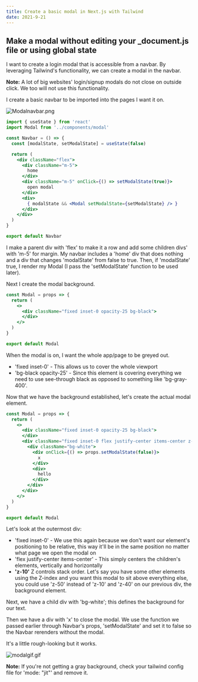 ```yaml
---
title: Create a basic modal in Next.js with Tailwind
date: 2021-9-21
---
```


## **Make a modal without editing your _document.js file or using global state**

I want to create a login modal that is accessible from a navbar. By leveraging Tailwind's functionality, we can create a modal in the navbar.

**Note:** A lot of big websites' login/signup modals do not close on outside click. We too will not use this functionality.

I create a basic navbar to be imported into the pages I want it on.

![Modalnavbar.png](nextjs-tailwind-modal/Modalnavbar.png)

```jsx
import { useState } from 'react'
import Modal from '../components/modal'

const Navbar = () => {
  const [modalState, setModalState] = useState(false)

  return (
    <div className="flex">
      <div className="m-5">
        home
      </div>
      <div className="m-5" onClick={() => setModalState(true)}>
        open modal
      </div>
      <div>
        { modalState && <Modal setModalState={setModalState} /> }
      </div>
    </div>
  )
}

export default Navbar

```

I make a parent div with 'flex' to make it a row and add some children divs' with 'm-5' for margin. My navbar includes a 'home' div that does nothing and a div that changes 'modalState' from false to true. Then, if 'modalState' true, I render my Modal (I pass the 'setModalState' function to be used later).

Next I create the modal background.

```jsx
const Modal = props => {
  return (
    <>
      <div className="fixed inset-0 opacity-25 bg-black">
      </div>
    </>
  )
}

export default Modal

```

When the modal is on, I want the whole app/page to be greyed out.

- 'fixed inset-0' - This allows us to cover the whole viewport
- 'bg-black opacity-25' - Since this element is covering everything we need to use see-through black as opposed to something like 'bg-gray-400'.

Now that we have the background established, let's create the actual modal element.

```jsx
const Modal = props => {
  return (
    <>
      <div className="fixed inset-0 opacity-25 bg-black">
      </div>
      <div className="fixed inset-0 flex justify-center items-center z-10">
        <div className="bg-white">
          <div onClick={() => props.setModalState(false)}>
            x
          </div>
          <div>
            hello
          </div>
        </div>
      </div>
    </>
  )
}

export default Modal

```

Let's look at the outermost div:

- 'fixed inset-0' - We use this again because we don't want our element's positioning to be relative, this way it'll be in the same position no matter what page we open the modal on
- 'flex justify-center items-center' - This simply centers the children's elements, vertically and horizontally
- **'z-10'** Z controls stack order. Let's say you have some other elements using the Z-index and you want this modal to sit above everything else, you could use 'z-50' instead of 'z-10' and 'z-40' on our previous div, the background element.

Next, we have a child div with 'bg-white'; this defines the background for our text.

Then we have a div with 'x' to close the modal. We use the function we passed earlier through Navbar's props, 'setModalState' and set it to false so the Navbar rerenders without the modal.

It's a little rough-looking but it works.

![modalgif.gif](nextjs-tailwind-modal/modalGif.gif)

**Note:** If you're not getting a gray background, check your tailwind config file for 'mode: "jit"' and remove it.